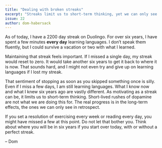 ```yaml
---
title: "Dealing with broken streaks"
excerpt: "Streaks limit us to short-term thinking, yet we can only see long-term effects in retrospect. It’s okay to break a streak along that way."
issue: 22
author: dom-habersack
---
```

As of today, I have a 2200 day streak on Duolingo. For over six years, I have spent a few minutes **every day** learning languages. I don’t speak them fluently, but I could survive a vacation or two with what I learned.

Maintaining that streak feels important. If I missed a single day, my streak would reset to zero. It would take another six years to get it back to where it is now. That sounds hard, and I might not even try and give up on learning languages if I lost my streak.

That sentiment of stopping as soon as you skipped something once is silly. Even if I miss a few days, I am still learning languages.  What I know now and what I knew six years ago are vastly different. As motivating as a streak can be, it limits us to short-term thinking. Short-lived rushes of dopamine are not what we are doing this for. The real progress is in the long-term effects, the ones we can only see in retrospect.

If you set a resolution of exercising every week or reading every day, you might have missed a few at this point. Do not let that bother you. Think about where you will be in six years if you start over today, with or without a perfect streak.

– Dom
